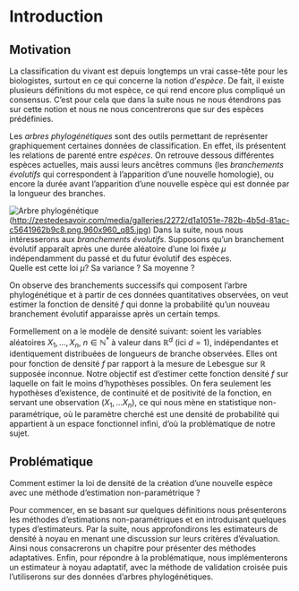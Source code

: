 # Introduction {#intro}

## Motivation  

 \hspace*{0.5cm}
La classification du vivant est depuis longtemps un vrai casse-tête pour les biologistes, surtout en ce qui concerne la notion d'*espèce*. De fait, il existe plusieurs définitions du mot espèce, ce qui rend encore plus compliqué un consensus. C'est pour cela que dans la suite nous ne nous étendrons pas sur cette notion et nous ne nous concentrerons que sur des espèces prédéfinies. 

Les *arbres phylogénétiques* sont des outils permettant de représenter graphiquement certaines données de classification. En effet, ils présentent les relations de parenté entre *espèces*. On retrouve dessous différentes espèces actuelles, mais aussi leurs ancêtres communs (les *branchements évolutifs* qui correspondent à l'apparition d'une nouvelle homologie), ou encore la durée avant l'apparition d'une nouvelle espèce qui est donnée par la longueur des branches.

![Arbre phylogénétique](Images\arbre_intro.jpg)(<http://zestedesavoir.com/media/galleries/2272/d1a1051e-782b-4b5d-81ac-c5641962b9c8.png.960x960_q85.jpg>)
Dans la suite, nous nous intéresserons aux *branchements évolutifs*.
Supposons qu'un branchement évolutif apparaît après une durée aléatoire d'une loi fixée $\mu$ indépendamment du passé et du futur évolutif des espèces.  
Quelle est cette loi $\mu$? Sa variance ? Sa moyenne ? \newline

\hspace*{0.5cm} On observe des branchements successifs qui composent l'arbre
phylogénétique et à partir de ces données quantitatives observées, on
veut estimer la fonction de densité $f$ qui donne la probabilité
qu'un nouveau branchement évolutif apparaisse après un certain temps.  

Formellement on a le modèle de densité suivant: soient les variables aléatoires $X_1,\dots,X_n$, $n \in \mathbb{N^*}$ à valeur dans $\mathbb{R}^d$ (ici $d=1$), indépendantes et identiquement distribuées de longueurs de branche observées. Elles ont pour fonction de densité $f$ par rapport à la mesure de Lebesgue sur $\mathbb{R}$ supposée inconnue. Notre objectif est d'estimer cette fonction densité $f$ sur laquelle on fait le moins d'hypothèses possibles. On fera seulement les hypothèses d'existence, de continuité et de positivité de la fonction, en servant une observation $(X_1,...X_n)$, ce qui nous mène en statistique non-paramétrique, où le paramètre cherché est une densité de probabilité qui appartient à un espace fonctionnel infini, d'où la problématique de notre sujet.


## Problématique
  Comment estimer la loi de densité de la création d'une nouvelle espèce
avec une méthode d'estimation non-paramétrique ?  

Pour commencer, en se basant sur quelques définitions nous présenterons les méthodes d'estimations non-paramétriques et en introduisant quelques types d'estimateurs.\newline
Par la suite, nous approfondirons les estimateurs de densité à noyau en menant une discussion sur leurs critères d'évaluation. Ainsi nous consacrerons un chapitre pour présenter des méthodes adaptatives.\newline
Enfin, pour répondre à la problématique, nous implémenterons un estimateur à noyau adaptatif, avec la méthode de  validation croisée puis l'utiliserons sur des données d'arbres phylogénétiques.  
